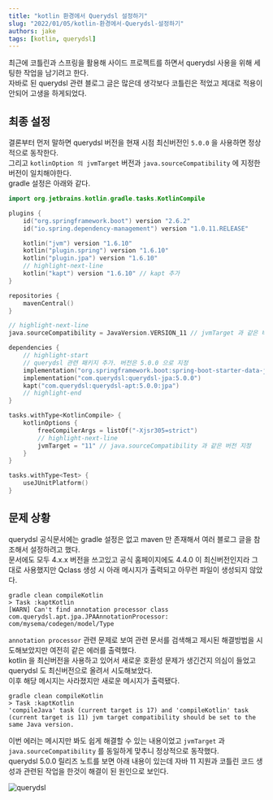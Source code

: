 ```yaml
---
title: "kotlin 환경에서 Querydsl 설정하기"
slug: "2022/01/05/kotlin-환경에서-Querydsl-설정하기"
authors: jake
tags: [kotlin, querydsl]
---
```


최근에 코틀린과 스프링을 활용해 사이드 프로젝트를 하면서 querydsl 사용을 위해 세팅한 작업을 남기려고 한다.  
자바로 된 querydsl 관련 블로그 글은 많은데 생각보다 코틀린은 적었고 제대로 적용이 안되어 고생을 하게되었다.

<!--truncate-->

## 최종 설정

결론부터 먼저 말하면 querydsl 버전을 현재 시점 최신버전인 `5.0.0` 을 사용하면 정상적으로 동작한다.  
그리고 `kotlinOption 의 jvmTarget` 버전과 `java.sourceCompatibility` 에 지정한 버전이 일치해야한다.  
gradle 설정은 아래와 같다.

```kotlin title="build.gradle.kts"
import org.jetbrains.kotlin.gradle.tasks.KotlinCompile

plugins {
    id("org.springframework.boot") version "2.6.2"
    id("io.spring.dependency-management") version "1.0.11.RELEASE"

    kotlin("jvm") version "1.6.10"
    kotlin("plugin.spring") version "1.6.10"
    kotlin("plugin.jpa") version "1.6.10"
    // highlight-next-line
    kotlin("kapt") version "1.6.10" // kapt 추가
}

repositories {
    mavenCentral()
}

// highlight-next-line
java.sourceCompatibility = JavaVersion.VERSION_11 // jvmTarget 과 같은 버전으로 지정

dependencies {
    // highlight-start
    // querydsl 관련 패키지 추가. 버전은 5.0.0 으로 지정
    implementation("org.springframework.boot:spring-boot-starter-data-jpa")
    implementation("com.querydsl:querydsl-jpa:5.0.0")
    kapt("com.querydsl:querydsl-apt:5.0.0:jpa")
    // highlight-end
}

tasks.withType<KotlinCompile> {
    kotlinOptions {
        freeCompilerArgs = listOf("-Xjsr305=strict")
        // highlight-next-line
        jvmTarget = "11" // java.sourceCompatibility 과 같은 버전 지정
    }
}

tasks.withType<Test> {
    useJUnitPlatform()
}
```

## 문제 상황

querydsl 공식문서에는 gradle 설정은 없고 maven 만 존재해서 여러 블로그 글을 참조해서 설정하려고 했다.  
문서에도 모두 4.x.x 버전을 쓰고있고 공식 홈페이지에도 4.4.0 이 최신버전인지라 그대로 사용했지만 Qclass 생성 시 아래 메시지가 출력되고 아무런 파일이 생성되지 않았다.

```shell
gradle clean compileKotlin
> Task :kaptKotlin
[WARN] Can't find annotation processor class com.querydsl.apt.jpa.JPAAnnotationProcessor: com/mysema/codegen/model/Type
```

`annotation processor` 관련 문제로 보여 관련 문서를 검색해고 제시된 해결방법을 시도해보았지만 여전히 같은 에러를 출력했다.  
kotlin 을 최신버전을 사용하고 있어서 새로운 호환성 문제가 생긴건지 의심이 들었고 querydsl 도 최신버전으로 올려서 시도해보았다.  
이후 해당 메시지는 사라졌지만 새로운 메시지가 출력됐다.

```shell
gradle clean compileKotlin
> Task :kaptKotlin
'compileJava' task (current target is 17) and 'compileKotlin' task (current target is 11) jvm target compatibility should be set to the same Java version.
```

이번 에러는 메시지만 봐도 쉽게 해결할 수 있는 내용이었고 `jvmTarget` 과 `java.sourceCompatibility` 를 동일하게 맞추니 정상적으로 동작했다.  
querydsl 5.0.0 릴리즈 노트를 보면 아래 내용이 있는데 자바 11 지원과 코틀린 코드 생성과 관련된 작업을 한것이 해결이 된 원인으로 보인다.

![querydsl](./querydsl.png)
